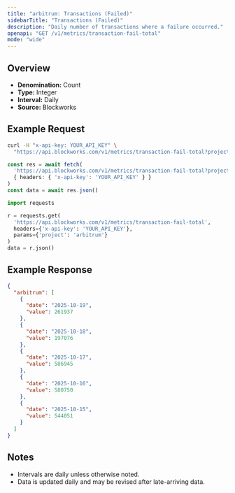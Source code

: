 ```yaml
---
title: "arbitrum: Transactions (Failed)"
sidebarTitle: "Transactions (Failed)"
description: "Daily number of transactions where a failure occurred."
openapi: "GET /v1/metrics/transaction-fail-total"
mode: "wide"
---
```


## Overview

- **Denomination:** Count
- **Type:** Integer
- **Interval:** Daily
- **Source:** Blockworks

## Example Request

<CodeGroup>

```bash cURL
curl -H "x-api-key: YOUR_API_KEY" \
  "https://api.blockworks.com/v1/metrics/transaction-fail-total?project=arbitrum"
```

```typescript TypeScript
const res = await fetch(
  'https://api.blockworks.com/v1/metrics/transaction-fail-total?project=arbitrum',
  { headers: { 'x-api-key': 'YOUR_API_KEY' } }
)
const data = await res.json()
```

```python Python
import requests

r = requests.get(
  'https://api.blockworks.com/v1/metrics/transaction-fail-total',
  headers={'x-api-key': 'YOUR_API_KEY'},
  params={'project': 'arbitrum'}
)
data = r.json()
```

</CodeGroup>

## Example Response

```json
{
  "arbitrum": [
    {
      "date": "2025-10-19",
      "value": 261937
    },
    {
      "date": "2025-10-18",
      "value": 197076
    },
    {
      "date": "2025-10-17",
      "value": 586945
    },
    {
      "date": "2025-10-16",
      "value": 580750
    },
    {
      "date": "2025-10-15",
      "value": 544051
    }
  ]
}
```

## Notes
- Intervals are daily unless otherwise noted.
- Data is updated daily and may be revised after late-arriving data.